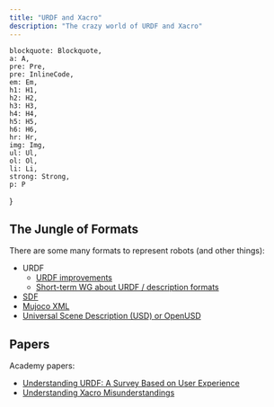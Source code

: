 ```yaml
---
title: "URDF and Xacro"
description: "The crazy world of URDF and Xacro"
---
```


    blockquote: Blockquote,
    a: A,
    pre: Pre,
    pre: InlineCode,
    em: Em,
    h1: H1,
    h2: H2,
    h3: H3,
    h4: H4,
    h5: H5,
    h6: H6,
    hr: Hr,
    img: Img,
    ul: Ul,
    ol: Ol,
    li: Li,
    strong: Strong,
    p: P
}

## The Jungle of Formats

There are some many formats to represent robots (and other things):
- URDF
    - [URDF improvements](https://discourse.ros.org/t/urdf-improvements/30520)
    - [Short-term WG about URDF / description formats](https://discourse.ros.org/t/short-term-wg-about-urdf-description-formats/30843)
- [SDF](http://sdformat.org/)
- [Mujoco XML](https://mujoco.readthedocs.io/en/stable/XMLreference.html#introduction)
- [Universal Scene Description (USD) or OpenUSD](https://openusd.org/release/index.html)


## Papers

Academy papers:
- [Understanding URDF: A Survey Based on User Experience](https://arxiv.org/abs/2302.13442)
- [Understanding Xacro Misunderstandings](https://arxiv.org/abs/2109.09694)
